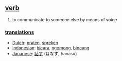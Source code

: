 == [[verb]] ==
# to communicate to someone else by means of voice

=== [[translation]]s ===
*[[Dutch]]: [[praten]], [[spreken]]
*[[Indonesian]]: [[bicara]], [[ngomong]], [[bincang]]
*[[Japanese]]: [[話す]] (はなす, hanasu)